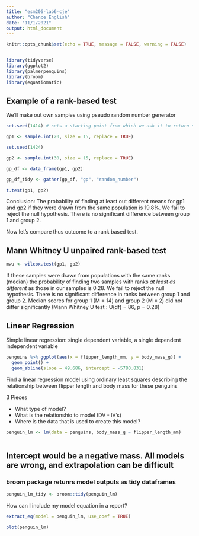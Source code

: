 ```yaml
---
title: "esm206-lab6-cje"
author: "Chance English"
date: "11/1/2021"
output: html_document
---
```


```r
knitr::opts_chunk$set(echo = TRUE, message = FALSE, warning = FALSE)


library(tidyverse)
library(ggplot2)
library(palmerpenguins)
library(broom)
library(equatiomatic)


```



## Example of a rank-based test 


We'll make out own samples using pseudo random number generator 


```r

set.seed(1414) # sets a starting point from which we ask it to return sample values. Allows comparrison among other people

gp1 <- sample.int(20, size = 15, replace = TRUE)

set.seed(1424)

gp2 <- sample.int(30, size = 15, replace = TRUE)

gp_df <- data_frame(gp1, gp2)

gp_df_tidy <- gather(gp_df, "gp", "random_number")
```




```r

t.test(gp1, gp2)

```

Conclusion: The probability of finding at least out different means for gp1 and gp2 if they were drawn from the same population is 19.8%. We fail to reject the null hypothesis. There is no significant difference between group 1 and group 2.

Now let's compare thus outcome to a rank based test. 


## Mann Whitney U unpaired rank-based test 

```r
 
mwu <- wilcox.test(gp1, gp2)

```

If these samples were drawn from populations with the same ranks (median) the probability of finding two samples with ranks *at least as different* as those in our samples is 0.28. We fail to reject the null hypothesis. There is no significant difference in ranks between group 1 and group 2. Median scores for group 1 (M = 14) and group 2 (M = 2) did not differ significantly (Mann Whitney U test : U(df) = 86, p = 0.28)



## Linear Regression 

Simple linear regression: single dependent variable, a single dependent independent variable 


```r

penguins %>% ggplot(aes(x = flipper_length_mm, y = body_mass_g)) +
  geom_point() +
  geom_abline(slope = 49.686, intercept = -5780.831)


```

Find a linear regression model using ordinary least squares describing the relationship between flipper length and body mass for these penguins 


3 Pieces

- What type of model?
- What is the relationshio to model (DV - IV's)
- Where is the data that is used to create this model?


```r

penguin_lm <- lm(data = penguins, body_mass_g ~ flipper_length_mm)



```

## Intercept would be a negative mass. All models are wrong, and extrapolation can be difficult



### broom package retunrs model outputs as tidy dataframes 


```r

penguin_lm_tidy <- broom::tidy(penguin_lm)


```

How can I include my model equation in a report?



```r
extract_eq(model = penguin_lm, use_coef = TRUE)


```



```r

plot(penguin_lm)

```

